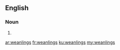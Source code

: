 ==English==

===Noun===
{{head|en|noun plural form}}

# {{plural of|weanling|lang=en}}

[[ar:weanlings]]
[[fr:weanlings]]
[[ku:weanlings]]
[[my:weanlings]]